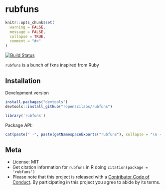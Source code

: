 rubfuns
=======

```r
knitr::opts_chunk$set(
  warning = FALSE,
  message = FALSE,
  collapse = TRUE,
  comment = "#>"
)
```

[![Build Status](https://travis-ci.org/ropenscilabs/rubfuns.svg?branch=master)](https://travis-ci.org/ropenscilabs/rubfuns)


`rubfuns` is a bunch of fxns inspired from Ruby

## Installation

Development version

```r
install.packages("devtools")
devtools::install_github("ropenscilabs/rubfuns")
```

```r
library('rubfuns')
```

Package API:

```r
cat(paste(" -", paste(getNamespaceExports("rubfuns"), collapse = "\n - ")))
```

## Meta

* License: MIT
* Get citation information for `rubfuns` in R doing `citation(package = 'rubfuns')`
* Please note that this project is released with a [Contributor Code of Conduct](CODE_OF_CONDUCT.md).
By participating in this project you agree to abide by its terms.
